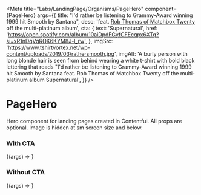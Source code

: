 
<Meta
  title="Labs/LandingPage/Organisms/PageHero"
  component={PageHero}
  args={{
    title:
      "I'd rather be listening to Grammy-Award winning 1999 hit Smooth by Santana",
    desc:
      'feat. [Rob Thomas of Matchbox Twenty](https://en.wikipedia.org/wiki/Rob_Thomas_(musician)) off the multi-platinum album',
    cta: {
      text: 'Supernatural',
      href:
        'https://open.spotify.com/album/10aiDpdFGyfCFEcqpx6XTq?si=xR1nDqVqROK6KYM8J-l_rw',
    },
    imgSrc:
      'https://www.tshirtvortex.net/wp-content/uploads/2019/03/rathersmooth.jpg',
    imgAlt:
      'A burly person with long blonde hair is seen from behind wearing a white t-shirt with bold black lettering that reads "I\'d rather be listening to Grammy-Award winning 1999 hit Smooth by Santana feat. Rob Thomas of Matchbox Twenty off the multi-platinum album Supernatural',
  }}
/>

# PageHero

<StoryStatus status="volatile" />

Hero component for landing pages created in Contentful. All props are optional. Image is hidden at sm screen size and below.

### With CTA

<Canvas withSource="open">
  <Story name="With CTA">{(args) => <PageHero {...args} />}</Story>
</Canvas>

<Props story="With CTA" of={PageHero} />

### Without CTA

<Canvas withSource="open">
  <Story name="Without CTA">
    {(args) => <PageHero {...args} cta={undefined} />}
  </Story>
</Canvas>
